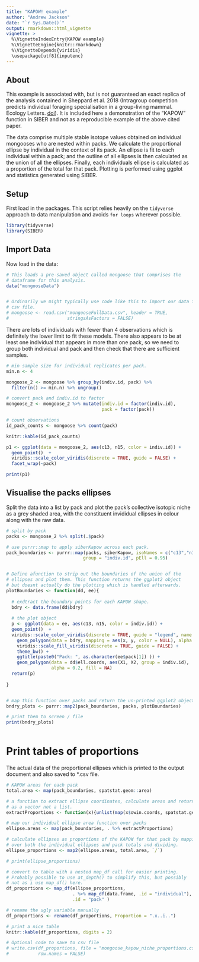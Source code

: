 ```yaml
---
title: "KAPOW! example"
author: "Andrew Jackson"
date: "`r Sys.Date()`"
output: rmarkdown::html_vignette
vignette: >
  %\VignetteIndexEntry{KAPOW example}
  %\VignetteEngine{knitr::rmarkdown}
  %\VignetteDepends{viridis}
  \usepackage[utf8]{inputenc}
---
```


## About

This example is associated with, but is not guaranteed an exact replica of the analysis contained in Sheppard et al. 2018 (Intragroup competition predicts individual foraging specialisation in a group-living mammal. Ecology Letters. [doi](https://doi.org/10.1111/ele.12933)). It is included here a demonstration of the "KAPOW" function in SIBER and not as a reproducible example of the above cited paper.

The data comprise multiple stable isotope values obtained on individual mongooses who are nested within packs. We calculate the proportional ellipse by individual in the context of its pack. An ellipse is fit to each individual within a pack; and the outline of all ellipses is then calculated as the union of all the ellipses. Finally, each individuals ellipse is calculated as a proportion of the total for that pack. Plotting is performed using ggplot and statistics generated using SIBER.


## Setup

First load in the packages. This script relies heavily on the `tidyverse` approach to data manipulation and avoids `for loops` wherever possible.
```r
library(tidyverse)
library(SIBER)

```

## Import Data

Now load in the data:
```r

# This loads a pre-saved object called mongoose that comprises the 
# dataframe for this analysis.
data("mongooseData")


# Ordinarily we might typically use code like this to import our data from a 
# csv file. 
# mongoose <- read.csv("mongooseFullData.csv", header = TRUE, 
#                      stringsAsFactors = FALSE)


```

There are lots of individuals with fewer than 4 observations which is definitely the lower limit to fit these models. There also appears to be at least one individual that appears in more than one pack, so we need to group both individual and pack and then check that there are sufficient samples.

```r

# min sample size for individual replicates per pack.
min.n <- 4

mongoose_2 <- mongoose %>% group_by(indiv.id, pack) %>% 
  filter(n() >= min.n) %>% ungroup()

# convert pack and indiv.id to factor
mongoose_2 <- mongoose_2 %>% mutate(indiv.id = factor(indiv.id),
                                    pack = factor(pack))

# count observations 
id_pack_counts <- mongoose %>% count(pack)

knitr::kable(id_pack_counts)

```


<!-- Plot the raw data, with a panel for each pack that is left in our dataset. Ideally i would add the individual ellipses to this, but I need to do some more coding for that. -->

```r

p1 <- ggplot(data = mongoose_2, aes(c13, n15, color = indiv.id)) + 
  geom_point()  + 
  viridis::scale_color_viridis(discrete = TRUE, guide = FALSE) + 
  facet_wrap(~pack)

print(p1)

```

## Visualise the packs ellipses

Split the data into a list by pack and plot the pack's collective isotopic niche as a grey shaded area, with the constituent invididual ellipses in colour along with the raw data.


```r

# split by pack
packs <- mongoose_2 %>% split(.$pack)

# use purrr::map to apply siberKapow across each pack.
pack_boundaries <- purrr::map(packs, siberKapow, isoNames = c("c13","n15"), 
                             group = "indiv.id", pEll = 0.95)


# Define afunction to strip out the boundaries of the union of the 
# ellipses and plot them. This function returns the ggplot2 object
# but doesnt actually do the plotting which is handled afterwards.
plotBoundaries <- function(dd, ee){
  
  # exdtract the boundary points for each KAPOW shape.
  bdry <- data.frame(dd$bdry)
  
  # the plot object
  p <- ggplot(data = ee, aes(c13, n15, color = indiv.id)) + 
  geom_point()  + 
  viridis::scale_color_viridis(discrete = TRUE, guide = "legend", name = "Individual") + 
    geom_polygon(data = bdry, mapping = aes(x, y, color = NULL), alpha = 0.2) + 
    viridis::scale_fill_viridis(discrete = TRUE, guide = FALSE) + 
    theme_bw() + 
    ggtitle(paste0("Pack: ", as.character(ee$pack[1]) )) + 
    geom_polygon(data = dd$ell.coords, aes(X1, X2, group = indiv.id), 
                 alpha = 0.2, fill = NA)
  return(p)
  
}


# map this function over packs and return the un-printed ggplot2 objects
bndry_plots <- purrr::map2(pack_boundaries, packs, plotBoundaries)

# print them to screen / file
print(bndry_plots)



```

# Print tables of proportions

The actual data of the proportional ellipses which is printed to the output document and also saved to *.csv file.

```r

# KAPOW areas for each pack
total.area <- map(pack_boundaries, spatstat.geom::area)

# a function to extract ellipse coordinates, calculate areas and return
# as a vector not a list.
extractProportions <- function(x){unlist(map(x$owin.coords, spatstat.geom::area))}

# map our individual ellipse area function over packs
ellipse.areas <- map(pack_boundaries, . %>% extractProportions)

# calculate ellipses as proportions of the KAPOW for that pack by mapping
# over both the individual ellipses and pack totals and dividing.
ellipse_proportions <- map2(ellipse.areas, total.area, `/`)

# print(ellipse_proportions)

# convert to table with a nested map_df call for easier printing. 
# Probably possible to use at_depth() to simplify this, but possibly
# not as i use map_df() here.
df_proportions <- map_df(ellipse_proportions, 
                         . %>% map_df(data.frame, .id = "individual"), 
                         .id = "pack" )

# rename the ugly variable manually
df_proportions <- rename(df_proportions, Proportion = ".x..i..")

# print a nice table
knitr::kable(df_proportions, digits = 2)

# Optional code to save to csv file
# write.csv(df_proportions, file = "mongoose_kapow_niche_proportions.csv",
#           row.names = FALSE)

```










